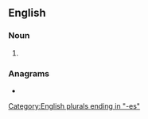 ==English==

===Noun===
{{head|en|noun form}}

# {{plural of|radius|lang=en}}

===Anagrams===
* {{anagrams|en|a=adeirssu|sudaries}}

[[Category:English plurals ending in "-es"]]
